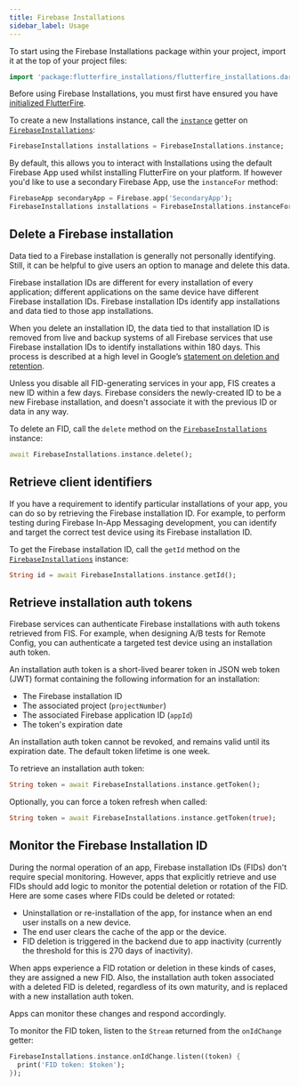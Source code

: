 ```yaml
---
title: Firebase Installations
sidebar_label: Usage
---
```


To start using the Firebase Installations package within your project, import it at the top of your project files:

```dart
import 'package:flutterfire_installations/flutterfire_installations.dart';
```

Before using Firebase Installations, you must first have ensured you have [initialized FlutterFire](../overview.mdx#initializing-flutterfire).

To create a new Installations instance, call the [`instance`](!firebase_installations.FirebaseInstallations.instance) getter on
[`FirebaseInstallations`](!firebase_installations.FirebaseInstallations):

```dart
FirebaseInstallations installations = FirebaseInstallations.instance;
```

By default, this allows you to interact with Installations using the default Firebase App used whilst installing
FlutterFire on your platform. If however you'd like to use a secondary Firebase App, use the `instanceFor` method:

```dart
FirebaseApp secondaryApp = Firebase.app('SecondaryApp');
FirebaseInstallations installations = FirebaseInstallations.instanceFor(app: secondaryApp);
```

## Delete a Firebase installation

Data tied to a Firebase installation is generally not personally identifying. Still, it can be helpful to give users an option to manage and delete this data.

Firebase installation IDs are different for every installation of every application; different applications on the same device have different Firebase installation IDs.
Firebase installation IDs identify app installations and data tied to those app installations.

When you delete an installation ID, the data tied to that installation ID is removed from live and backup systems of all Firebase services that use Firebase installation
IDs to identify installations within 180 days. This process is described at a high level in Google’s [statement on deletion and retention](https://policies.google.com/technologies/retention).

Unless you disable all FID-generating services in your app, FIS creates a new ID within a few days. Firebase considers the newly-created ID to be a new Firebase installation,
and doesn't associate it with the previous ID or data in any way.

To delete an FID, call the `delete` method on the [`FirebaseInstallations`](!firebase_installations.FirebaseInstallations) instance:

```dart
await FirebaseInstallations.instance.delete();
```

## Retrieve client identifiers

If you have a requirement to identify particular installations of your app, you can do so by retrieving the Firebase installation ID. 
For example, to perform testing during Firebase In-App Messaging development, you can identify and target the correct test device using
its Firebase installation ID.

To get the Firebase installation ID, call the `getId` method on the [`FirebaseInstallations`](!firebase_installations.FirebaseInstallations) instance:

```dart
String id = await FirebaseInstallations.instance.getId();
```

## Retrieve installation auth tokens

Firebase services can authenticate Firebase installations with auth tokens retrieved from FIS. For example, when designing A/B tests for Remote Config,
you can authenticate a targeted test device using an installation auth token.

An installation auth token is a short-lived bearer token in JSON web token (JWT) format containing the following information for an installation:

- The Firebase installation ID
- The associated project (`projectNumber`)
- The associated Firebase application ID (`appId`)
- The token's expiration date

An installation auth token cannot be revoked, and remains valid until its expiration date. The default token lifetime is one week.

To retrieve an installation auth token:

```dart
String token = await FirebaseInstallations.instance.getToken();
```

Optionally, you can force a token refresh when called:

```dart
String token = await FirebaseInstallations.instance.getToken(true);
```

## Monitor the Firebase Installation ID

During the normal operation of an app, Firebase installation IDs (FIDs) don't require special monitoring. However, apps that explicitly retrieve and
use FIDs should add logic to monitor the potential deletion or rotation of the FID. Here are some cases where FIDs could be deleted or rotated:

- Uninstallation or re-installation of the app, for instance when an end user installs on a new device.
- The end user clears the cache of the app or the device.
- FID deletion is triggered in the backend due to app inactivity (currently the threshold for this is 270 days of inactivity).

When apps experience a FID rotation or deletion in these kinds of cases, they are assigned a new FID. Also, the installation auth token associated with
a deleted FID is deleted, regardless of its own maturity, and is replaced with a new installation auth token.

Apps can monitor these changes and respond accordingly.

To monitor the FID token, listen to the `Stream` returned from the `onIdChange` getter:

```dart
FirebaseInstallations.instance.onIdChange.listen((token) {
  print('FID token: $token');
});
```


